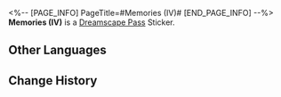 <%-- [PAGE_INFO]
PageTitle=#Memories (IV)#
[END_PAGE_INFO] --%>
{{Stub|Location information}}
{{Item Infobox
|id          = 223373
|image       = Dreamscape Pass Sticker Text.png{{subst:void|<!--$UPLOAD:<<SpriteOutput/TravelBrochure/StickFigures/TBComStickIcon.png>-<Dreamscape Pass Sticker Text.png>-<Item Icons>>-->}}
|type        = Dreamscape Pass Sticker
|type2       = A Certain Someone's Past Stickers
|invCategory = 
|rarity      = 4
|effect      = 
|description = Digital stickers that can be used to decorate the pages of the Dreamtour Handbook. They come in many different styles.
|source1     = [[Perceive someone's memory about...]]
}}
{{Description|Please, come back... please...}}
'''Memories (IV)''' is a [[Dreamscape Pass]] Sticker.

==Other Languages==
{{Other Languages
|en   = Memories (IV)
|zhs  = 回忆•其四
|zht  = 回憶•其四
|ja   = 記憶・4
|ko   = 기억•4
|es   = Evocación IV
|fr   = Souvenirs&nbsp;(IV)
|ru   = Воспоминания IV
|th   = ความทรงจำ 4
|vi   = Hồi Ức (4)
|de   = Erinnerungen (Ⅳ)
|id   = Ingatan 4
|pt   = Memórias (IV)
}}

==Change History==
{{Change History|2.0}}
